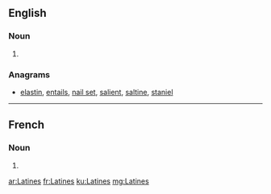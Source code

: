 {{also|latines}}
==English==

===Noun===
{{head|en|plural}}

# {{plural of|Latine|lang=en}}

===Anagrams===
* [[elastin#English|elastin]], [[entails#English|entails]], [[nail set#English|nail set]], [[salient#English|salient]], [[saltine#English|saltine]], [[staniel#English|staniel]]

----

==French==

===Noun===
{{head|fr|plural|g=f}}

# {{plural of|Latine|lang=fr}}

[[ar:Latines]]
[[fr:Latines]]
[[ku:Latines]]
[[mg:Latines]]